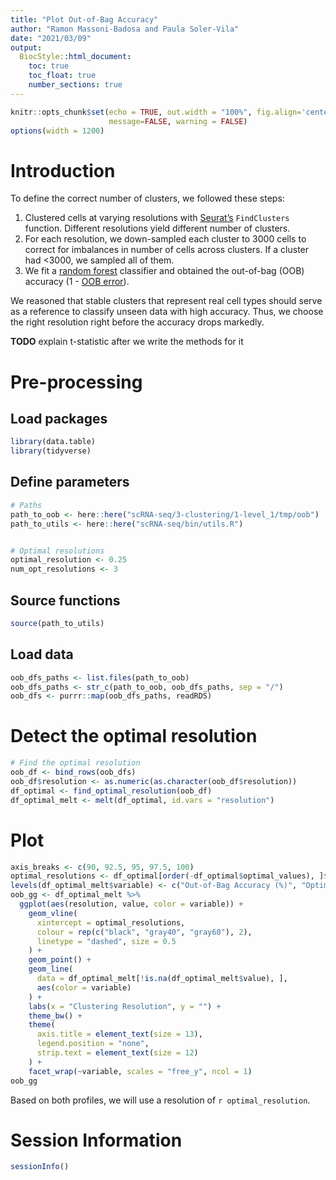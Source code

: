 ```yaml
---
title: "Plot Out-of-Bag Accuracy"
author: "Ramon Massoni-Badosa and Paula Soler-Vila"
date: "2021/03/09"
output: 
  BiocStyle::html_document:
    toc: true
    toc_float: true
    number_sections: true
---
```


```r
knitr::opts_chunk$set(echo = TRUE, out.width = "100%", fig.align='center', 
                      message=FALSE, warning = FALSE)
options(width = 1200)
```


# Introduction

To define the correct number of clusters, we followed these steps:

1. Clustered cells at varying resolutions with [Seurat's](https://satijalab.org/seurat/) `FindClusters` function. Different resolutions yield different number of clusters.
2. For each resolution, we down-sampled each cluster to 3000 cells to correct for imbalances in number of cells across clusters. If a cluster had <3000, we sampled all of them.
3. We fit a [random forest](https://en.wikipedia.org/wiki/Random_forest) classifier and obtained the out-of-bag (OOB) accuracy (1 - [OOB error](https://en.wikipedia.org/wiki/Out-of-bag_error)).

We reasoned that stable clusters that represent real cell types should serve as a reference to classify unseen data with high accuracy. Thus, we choose the right resolution right before the accuracy drops markedly.

**TODO** explain t-statistic after we write the methods for it


# Pre-processing

## Load packages

```r
library(data.table)
library(tidyverse)
```


## Define parameters

```r
# Paths
path_to_oob <- here::here("scRNA-seq/3-clustering/1-level_1/tmp/oob")
path_to_utils <- here::here("scRNA-seq/bin/utils.R")


# Optimal resolutions
optimal_resolution <- 0.25
num_opt_resolutions <- 3
```


## Source functions

```r
source(path_to_utils)
```


## Load data

```r
oob_dfs_paths <- list.files(path_to_oob)
oob_dfs_paths <- str_c(path_to_oob, oob_dfs_paths, sep = "/")
oob_dfs <- purrr::map(oob_dfs_paths, readRDS)
```


# Detect the optimal resolution

```r
# Find the optimal resolution
oob_df <- bind_rows(oob_dfs)
oob_df$resolution <- as.numeric(as.character(oob_df$resolution))
df_optimal <- find_optimal_resolution(oob_df)
df_optimal_melt <- melt(df_optimal, id.vars = "resolution")
```


# Plot 

```r
axis_breaks <- c(90, 92.5, 95, 97.5, 100)
optimal_resolutions <- df_optimal[order(-df_optimal$optimal_values), ]$res[1:num_opt_resolutions]
levels(df_optimal_melt$variable) <- c("Out-of-Bag Accuracy (%)", "Optimal Values")
oob_gg <- df_optimal_melt %>%
  ggplot(aes(resolution, value, color = variable)) +
    geom_vline(
      xintercept = optimal_resolutions,
      colour = rep(c("black", "gray40", "gray60"), 2),
      linetype = "dashed", size = 0.5
    ) +
    geom_point() +
    geom_line(
      data = df_optimal_melt[!is.na(df_optimal_melt$value), ],
      aes(color = variable)
    ) +
    labs(x = "Clustering Resolution", y = "") +
    theme_bw() +
    theme(
      axis.title = element_text(size = 13),
      legend.position = "none",
      strip.text = element_text(size = 12)
    ) +
    facet_wrap(~variable, scales = "free_y", ncol = 1)
oob_gg
```


Based on both profiles, we will use a resolution of `r optimal_resolution`.


# Session Information

```r
sessionInfo()
```

